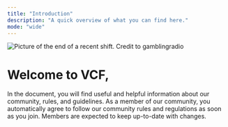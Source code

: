 ```yaml
---
title: "Introduction"
description: "A quick overview of what you can find here."
mode: "wide"
---
```


<img
  src="/images/image_2025-09-22_155546563.png"
  alt="Picture of the end of a recent shift. Credit to gamblingradio"
  className="mx-auto"
/>

# Welcome to VCF,

In the document, you will find useful and helpful information about our community, rules, and guidelines. As a member of our community, you automatically agree to follow our community rules and regulations as soon as you join. Members are expected to keep up-to-date with changes.